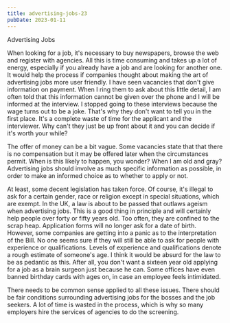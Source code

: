 ```yaml
---
title: advertising-jobs-23
pubDate: 2023-01-11
---
```


Advertising Jobs

When looking for a job, it's necessary to buy newspapers, browse the web and register with agencies. All this is time consuming and takes up a lot of energy, especially if you already have a job and are looking for another one. It would help the process if companies thought about making the art of advertising jobs more user friendly. I have seen vacancies that don't give information on payment. When I ring them to ask about this little detail, I am often told that this information cannot be given over the phone and I will be informed at the interview. I stopped going to these interviews because the wage turns out to be a joke. That's why they don't want to tell you in the first place. It's a complete waste of time for the applicant and the interviewer. Why can't they just be up front about it and you can decide if it's worth your while?

The offer of money can be a bit vague. Some vacancies state that that there is no compensation but it may be offered later when the circumstances permit. When is this likely to happen, you wonder? When I am old and gray? Advertising jobs should involve as much specific information as possible, in order to make an informed choice as to whether to apply or not.

At least, some decent legislation has taken force. Of course, it's illegal to ask for a certain gender, race or religion except in special situations, which are exempt. In the UK, a law is about to be passed that outlaws ageism when advertising jobs. This is a good thing in principle and will certainly help people over forty or fifty years old. Too often, they are confined to the scrap heap. Application forms will no longer ask for a date of birth. However, some companies are getting into a panic as to the interpretation of the Bill. No one seems sure if they will still be able to ask for people with experience or qualifications. Levels of experience and qualifications denote a rough estimate of someone's age. I think it would be absurd for the law to be as pedantic as this. After all, you don't want a sixteen year old applying for a job as a brain surgeon just because he can. Some offices have even banned birthday cards with ages on, in case an employee feels intimidated.

There needs to be common sense applied to all these issues. There should be fair conditions surrounding advertising jobs for the bosses and the job seekers. A lot of time is wasted in the process, which is why so many employers hire the services of agencies to do the screening.